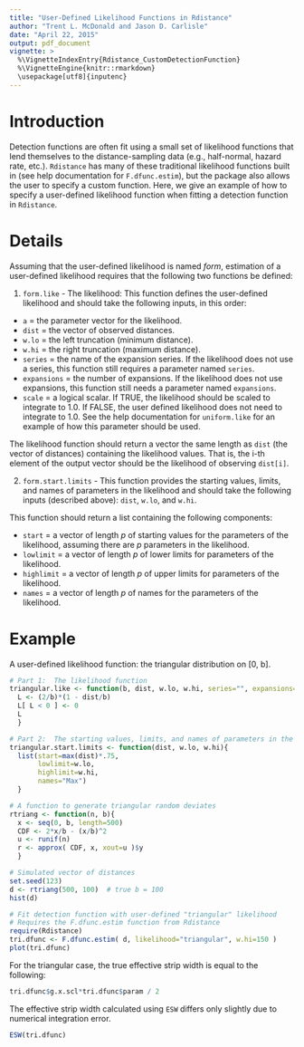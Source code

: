 ---
title: "User-Defined Likelihood Functions in Rdistance"
author: "Trent L. McDonald and Jason D. Carlisle"
date: "April 22, 2015"
output: pdf_document
vignette: >
  %\VignetteIndexEntry{Rdistance_CustomDetectionFunction}
  %\VignetteEngine{knitr::rmarkdown}
  \usepackage[utf8]{inputenc}
---


# Introduction
Detection functions are often fit using a small set of likelihood functions that lend themselves to the distance-sampling data (e.g., half-normal, hazard rate, etc.).  `Rdistance` has many of these traditional likelihood functions built in (see help documentation for `F.dfunc.estim`), but the package also allows the user to specify a custom function.  Here, we give an example of how to specify a user-defined likelihood function when fitting a detection function in `Rdistance`.


# Details
Assuming that the user-defined likelihood is named _form_, estimation of a user-defined likelihood requires that the following two functions be defined:

1. `form.like` - The likelihood: This function defines the user-defined likelihood and should
take the following inputs, in this order:

* `a` = the parameter vector for the likelihood.  
* `dist` = the vector of observed distances.  
* `w.lo` = the left truncation (minimum distance).  
* `w.hi` = the right truncation (maximum distance).  
* `series` = the name of the expansion series. If the likelihood does not use a series, this
function still requires a parameter named `series`.  
* `expansions` = the number of expansions. If the likelihood does not use expansions, this
function still needs a parameter named `expansions`.  
* `scale` = a logical scalar. If TRUE, the likelihood should be scaled to integrate to 1.0. If
FALSE, the user defined likelihood does not need to integrate to 1.0. See the help documentation for `uniform.like` for an example of how this parameter should be used.

The likelihood function should return a vector the same length as `dist` (the vector of distances) containing the likelihood values. That is, the i-th element of the output vector should be the likelihood of observing `dist[i]`.


2. `form.start.limits` - This function provides the starting values, limits, and names of parameters in the likelihood and should take the following inputs (described above):  `dist`, `w.lo`, and `w.hi`.

This function should return a list containing the following components:

* `start` = a vector of length _p_ of starting values for the parameters of the likelihood, assuming
there are _p_ parameters in the likelihood.  
* `lowlimit` = a vector of length _p_ of lower limits for parameters of the likelihood.  
* `highlimit` = a vector of length _p_ of upper limits for parameters of the likelihood.  
* `names` = a vector of length _p_ of names for the parameters of the likelihood.  

# Example
A user-defined likelihood function: the triangular distribution on [0, b].
```{r}
# Part 1:  The likelihood function
triangular.like <- function(b, dist, w.lo, w.hi, series="", expansions=0, scale=TRUE){
  L <- (2/b)*(1 - dist/b)
  L[ L < 0 ] <- 0
  L
  }

```

```{r}
# Part 2:  The starting values, limits, and names of parameters in the likelihood
triangular.start.limits <- function(dist, w.lo, w.hi){
  list(start=max(dist)*.75,
       lowlimit=w.lo,
       highlimit=w.hi,
       names="Max")
  }

```

```{r, fig.width=6, fig.height=4}
# A function to generate triangular random deviates
rtriang <- function(n, b){
  x <- seq(0, b, length=500)
  CDF <- 2*x/b - (x/b)^2
  u <- runif(n)
  r <- approx( CDF, x, xout=u )$y
  }

# Simulated vector of distances
set.seed(123)
d <- rtriang(500, 100)  # true b = 100
hist(d)
```
    
```{r, fig.width=6, fig.height=4}
# Fit detection function with user-defined "triangular" likelihood
# Requires the F.dfunc.estim function from Rdistance
require(Rdistance)
tri.dfunc <- F.dfunc.estim( d, likelihood="triangular", w.hi=150 )
plot(tri.dfunc)
```


For the triangular case, the true effective strip width is equal to the following:
```{r}
tri.dfunc$g.x.scl*tri.dfunc$param / 2
```

The effective strip width calculated using `ESW` differs only slightly due to numerical integration error.
```{r}

ESW(tri.dfunc)
```
